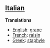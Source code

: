 ==[[Italian]]==

'''Translations'''

*[[English]]: [[grape]]
*[[French]]: [[raisin]]
*[[Greek]]: [[staphyle]]